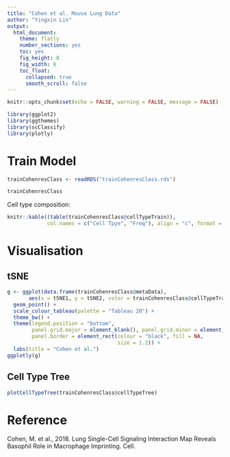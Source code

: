 ```yaml
---
title: "Cohen et al. Mouse Lung Data"
author: "Yingxin Lin"
output:
  html_document:
    theme: flatly
    number_sections: yes
    toc: yes
    fig_height: 8
    fig_width: 8
    toc_float:
      collapsed: true
      smooth_scroll: false
---
```


```r
knitr::opts_chunk$set(echo = FALSE, warning = FALSE, message = FALSE)
```

```r
library(ggplot2)
library(ggthemes)
library(scClassify)
library(plotly)
```


# Train Model

```r
trainCohenresClass <- readRDS("trainCohenresClass.rds")
```


```r
trainCohenresClass
```


Cell type composition:

```r
knitr::kable((table(trainCohenresClass@cellTypeTrain)), 
             col.names = c("Cell Tpye", "Freq"), align = "c", format = "markdown")
```



# Visualisation

## tSNE
```r

g <- ggplot(data.frame(trainCohenresClass@metaData), 
       aes(x = tSNE1, y = tSNE2, color = trainCohenresClass@cellTypeTrain)) +
  geom_point() +
  scale_colour_tableau(palette = "Tableau 20") +
  theme_bw() +
  theme(legend.position = "bottom",
        panel.grid.major = element_blank(), panel.grid.minor = element_blank(),
        panel.border = element_rect(colour = "black", fill = NA, 
                                    size = 1.2)) +
  labs(title = "Cohen et al.")
ggplotly(g)
```


## Cell Type Tree

```r
plotCellTypeTree(trainCohenresClass@cellTypeTree)
```

# Reference

Cohen, M. et al., 2018. Lung Single-Cell Signaling Interaction Map Reveals Basophil Role in Macrophage Imprinting. Cell.

